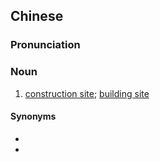 {{also|建筑工地}}
==Chinese==
{{zh-forms|s=建筑工地|type=22}}

===Pronunciation===
{{zh-pron
|m=jiàn筑 gōngdì
|cat=n
}}

===Noun===
{{zh-noun}}

# [[construction site]]; [[building site]]

====Synonyms====
* {{zh-l|工地}}
* {{zh-l|施工重地}}